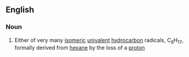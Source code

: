 ==English==

===Noun===
{{en-noun}}

#{{organic chemistry}} Either of very many [[isomeric]] [[univalent]] [[hydrocarbon]] radicals, C<sub>8</sub>H<sub>17</sub>, formally derived from [[hexane]] by the loss of a [[proton]]